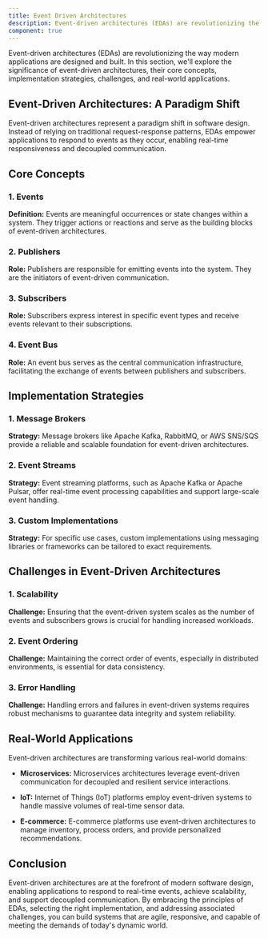 ```yaml
---
title: Event Driven Architectures
description: Event-driven architectures (EDAs) are revolutionizing the way modern applications are designed and built. In this section, we'll explore the significance of event-driven architectures, their core concepts, implementation strategies, challenges, and real-world applications.
component: true
---
```


Event-driven architectures (EDAs) are revolutionizing the way modern applications are designed and built. In this section, we'll explore the significance of event-driven architectures, their core concepts, implementation strategies, challenges, and real-world applications.

## Event-Driven Architectures: A Paradigm Shift

Event-driven architectures represent a paradigm shift in software design. Instead of relying on traditional request-response patterns, EDAs empower applications to respond to events as they occur, enabling real-time responsiveness and decoupled communication.

## Core Concepts

### 1. Events

**Definition:** Events are meaningful occurrences or state changes within a system. They trigger actions or reactions and serve as the building blocks of event-driven architectures.

### 2. Publishers

**Role:** Publishers are responsible for emitting events into the system. They are the initiators of event-driven communication.

### 3. Subscribers

**Role:** Subscribers express interest in specific event types and receive events relevant to their subscriptions.

### 4. Event Bus

**Role:** An event bus serves as the central communication infrastructure, facilitating the exchange of events between publishers and subscribers.

## Implementation Strategies

### 1. Message Brokers

**Strategy:** Message brokers like Apache Kafka, RabbitMQ, or AWS SNS/SQS provide a reliable and scalable foundation for event-driven architectures.

### 2. Event Streams

**Strategy:** Event streaming platforms, such as Apache Kafka or Apache Pulsar, offer real-time event processing capabilities and support large-scale event handling.

### 3. Custom Implementations

**Strategy:** For specific use cases, custom implementations using messaging libraries or frameworks can be tailored to exact requirements.

## Challenges in Event-Driven Architectures

### 1. Scalability

**Challenge:** Ensuring that the event-driven system scales as the number of events and subscribers grows is crucial for handling increased workloads.

### 2. Event Ordering

**Challenge:** Maintaining the correct order of events, especially in distributed environments, is essential for data consistency.

### 3. Error Handling

**Challenge:** Handling errors and failures in event-driven systems requires robust mechanisms to guarantee data integrity and system reliability.

## Real-World Applications

Event-driven architectures are transforming various real-world domains:

- **Microservices:** Microservices architectures leverage event-driven communication for decoupled and resilient service interactions.

- **IoT:** Internet of Things (IoT) platforms employ event-driven systems to handle massive volumes of real-time sensor data.

- **E-commerce:** E-commerce platforms use event-driven architectures to manage inventory, process orders, and provide personalized recommendations.

## Conclusion

Event-driven architectures are at the forefront of modern software design, enabling applications to respond to real-time events, achieve scalability, and support decoupled communication. By embracing the principles of EDAs, selecting the right implementation, and addressing associated challenges, you can build systems that are agile, responsive, and capable of meeting the demands of today's dynamic world.
